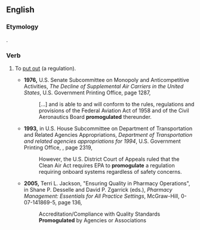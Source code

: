 ==English==

===Etymology===
{{blend|en|promote|promulgate}}.

===Verb===
{{en-verb}}

# {{lb|en|transitive|rare|nonstandard}} To [[put out]] (a regulation).
#* '''1976,''' U.S. Senate Subcommittee on Monopoly and Anticompetitive Activities, ''The Decline of Supplemental Air Carriers in the United States'', U.S. Government Printing Office, page 1287,
#*: [&hellip;] and is able to and will conform to the rules, regulations and provisions of the Federal Aviation Act of 1958 and of the Civil Aeronautics Board '''promogulated''' thereunder.
#* '''1993,''' in U.S. House Subcommittee on Department of Transportation and Related Agencies Appropriations, ''Department of Transportation and related agencies appropriations for 1994'', U.S. Government Printing Office, {{ISBN|0160411041}}, page 2319,
#*: However, the U.S. District Court of Appeals ruled that the Clean Air Act requires EPA to '''promogulate''' a regulation requiring onboard systems regardless of safety concerns.
#* '''2005,''' Terri L. Jackson, "Ensuring Quality in Pharmacy Operations", in Shane P. Desselle and David P. Zgarrick (eds.), ''Pharmacy Management: Essentials for All Practice Settings'', McGraw-Hill, 0-07-141869-5, page 136,
#*: Accreditation/Compliance with Quality Standards '''Promogulated''' by Agencies or Associations